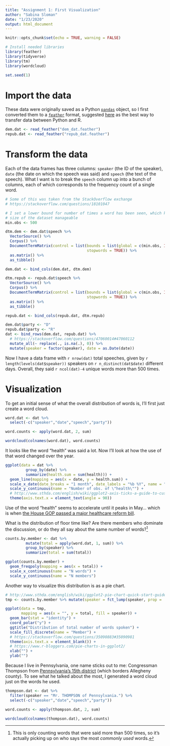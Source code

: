 ```yaml
---
title: "Assignment 1: First Visualization"
author: "Sabina Sloman"
date: "1/23/2020"
output: html_document
---
```


```r
knitr::opts_chunk$set(echo = TRUE, warning = FALSE)

# Install needed libraries
library(feather)
library(tidyverse)
library(tm)
library(wordcloud)

set.seed(1)
```

# Import the data

These data were originally saved as a Python [`pandas`](https://pandas.pydata.org/) object, so I first converted them to a [`feather`](https://github.com/wesm/feather) format, suggested [here](https://stackoverflow.com/questions/46390461#46434642) as the best way to transfer data between Python and R.

```r
dem.dat <- read_feather("dem_dat.feather")
repub.dat <- read_feather("repub_dat.feather")
```

# Transform the data

Each of the data frames has three columns: `speaker` (the ID of the speaker), `date` (the date on which the speech was said) and `speech` (the text of the speech). What I want is to break the `speech` column up into a bunch of columns, each of which corresponds to the frequency count of a single word.

```r
# Some of this was taken from the StackOverflow exchange 
# https://stackoverflow.com/questions/18101047

# I set a lower bound for number of times a word has been seen, which keeps the 
# size of the dataset manageable
min.obs <- 500

dtm.dem <- dem.dat$speech %>%
  VectorSource() %>%
  Corpus() %>%
  DocumentTermMatrix(control = list(bounds = list(global = c(min.obs, Inf)),
                                    stopwords = TRUE)) %>%
  as.matrix() %>%
  as_tibble()

dem.dat <- bind_cols(dem.dat, dtm.dem)

dtm.repub <- repub.dat$speech %>%
  VectorSource() %>%
  Corpus() %>%
  DocumentTermMatrix(control = list(bounds = list(global = c(min.obs, Inf)),
                                    stopwords = TRUE)) %>%
  as.matrix() %>%
  as_tibble()

repub.dat <- bind_cols(repub.dat, dtm.repub)

dem.dat$party <- "D"
repub.dat$party <- "R"
dat <- bind_rows(dem.dat, repub.dat) %>%
  # https://stackoverflow.com/questions/47060014#47060112
  mutate_all(~ replace(., is.na(.), 0)) %>%
  mutate(speaker = factor(speaker), date = as.Date(date))
```

Now I have a data frame with `r nrow(dat)` total speeches, given by `r length(levels(dat$speaker))` speakers on `r n_distinct(dat$date)` different days. Overall, they said `r ncol(dat)-4` unique words more than 500 times.

# Visualization

To get an initial sense of what the overall distribution of words is, I'll first just create a word cloud.

```r
word.dat <- dat %>%
  select(-c("speaker","date","speech","party"))

word.counts <- apply(word.dat, 2, sum)

wordcloud(colnames(word.dat), word.counts)
```

It looks like the word "health" was said a lot. Now I'll look at how the use of that word changed over the year.

```r
ggplot(data = dat %>%
         group_by(date) %>%
         summarize(health.sum = sum(health))) +
  geom_line(mapping = aes(x = date, y = health.sum)) +
  scale_x_date(date_breaks = "1 month", date_labels = "%b %Y", name = "Date") +
  scale_y_continuous(name = "Number of obs. of \"health\"") +
  # http://www.sthda.com/english/wiki/ggplot2-axis-ticks-a-guide-to-customize-tick-marks-and-labels
  theme(axis.text.x = element_text(angle = 90))
```

Use of the word "health" seems to accelerate until it peaks in May... which is when [the House GOP passed a major healthcare reform bill](https://www.cnbc.com/2017/12/27/the-biggest-us-political-stories-of-a-chaotic-2017.html).

What is the distribution of floor time like? Are there members who dominate the discussion, or do they all say about the same number of words?[^1]

[^1]: This is only counting words that were said more than 500 times, so it's actually picking up on who says the most *commonly used* words.

```r
counts.by.member <- dat %>%
         mutate(total = apply(word.dat, 1, sum)) %>%
         group_by(speaker) %>%
         summarize(total = sum(total))

ggplot(counts.by.member) +
  geom_freqpoly(mapping = aes(x = total)) +
  scale_x_continuous(name = "N words") +
  scale_y_continuous(name = "N members")
```

Another way to visualize this distribution is as a pie chart.

```r
# http://www.sthda.com/english/wiki/ggplot2-pie-chart-quick-start-guide-r-software-and-data-visualization
tmp <- counts.by.member %>% mutate(speaker = fct_lump(speaker, prop = .01, w = total))

ggplot(data = tmp, 
       mapping = aes(x = "", y = total, fill = speaker)) +
  geom_bar(stat = "identity") +
  coord_polar("y") +
  ggtitle("Distribution of total number of words spoken") +
  scale_fill_discrete(name = "Member") +
  # https://stackoverflow.com/questions/35090883#35090981
  theme(axis.text.x = element_blank()) +
  # https://www.r-bloggers.com/pie-charts-in-ggplot2/
  xlab("") +
  ylab("")
```

Because I live in Pennsylvania, one name sticks out to me: Congressman Thompson from [Pennsylvania's 15th district](https://en.wikipedia.org/wiki/Pennsylvania%27s_15th_congressional_district) (which borders Allegheny county). To see what he talked about the most, I generated a word cloud just on the words he used.

```r
thompson.dat <- dat %>%
  filter(speaker == "Mr. THOMPSON of Pennsylvania.") %>%
  select(-c("speaker","date","speech","party"))

word.counts <- apply(thompson.dat, 2, sum)

wordcloud(colnames(thompson.dat), word.counts)
```